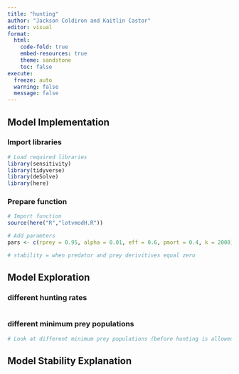 ```yaml
---
title: "hunting"
author: "Jackson Coldiron and Kaitlin Castor"
editor: visual
format: 
  html:
    code-fold: true
    embed-resources: true
    theme: sandstone
    toc: false
execute:
  freeze: auto 
  warning: false
  message: false
---
```


## Model Implementation

### Import libraries

```r
# Load required libraries
library(sensitivity)
library(tidyverse)
library(deSolve)
library(here)
```

### Prepare function

```r
# Import function
source(here("R","lotvmodH.R"))

# Add paramters
pars <- c(rprey = 0.95, alpha = 0.01, eff = 0.6, pmort = 0.4, k = 2000)

# stability = when predator and prey derivitives equal zero
```

## Model Exploration

### different hunting rates

```r

```

### different minimum prey populations

```r
# Look at different minimum prey populations (before hunting is allowed) --> how does it effect stability of both populations?


```

## Model Stability Explanation
